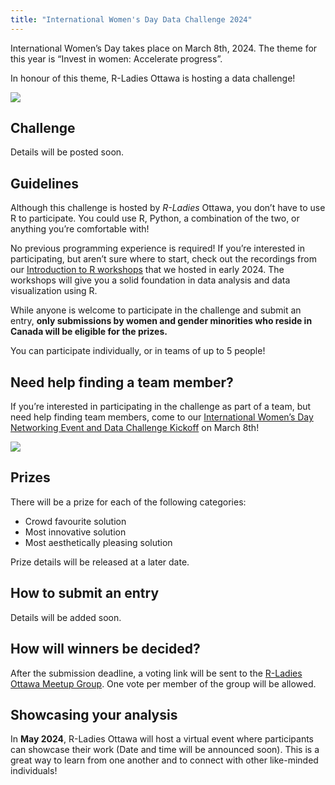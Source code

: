 ```yaml
---
title: "International Women's Day Data Challenge 2024"
---
```


International Women's Day takes place on March 8th, 2024. The theme for this year is "Invest in women: Accelerate progress".

In honour of this theme, R-Ladies Ottawa is hosting a data challenge!

![](images/data_challenge_2024.png)

## Challenge

Details will be posted soon.

## Guidelines

Although this challenge is hosted by *R-Ladies* Ottawa, you don't have to use R to participate. You could use R, Python, a combination of the two, or anything you're comfortable with! 

No previous programming experience is required! If you're interested in participating, but aren't sure where to start, check out the recordings from our [Introduction to R workshops](https://www.rladies-ottawa.gitub.io/events/2024/intro_to_r.html) that we hosted in early 2024. The workshops will give you a solid foundation in data analysis and data visualization using R.

While anyone is welcome to participate in the challenge and submit an entry, **only submissions by women and gender minorities who reside in Canada will be eligible for the prizes.**

You can participate individually, or in teams of up to 5 people!

## Need help finding a team member?

If you're interested in participating in the challenge as part of a team, but need help finding team members, come to our [International Women's Day Networking Event and Data Challenge Kickoff]() on March 8th!

![](images/iwd_2024.png)

## Prizes

There will be a prize for each of the following categories:

* Crowd favourite solution
* Most innovative solution
* Most aesthetically pleasing solution

Prize details will be released at a later date.

## How to submit an entry

Details will be added soon.

## How will winners be decided?

After the submission deadline, a voting link will be sent to the [R-Ladies Ottawa Meetup Group](https://www.meetup.com/rladies-ottawa/). One vote per member of the group will be allowed.

## Showcasing your analysis

In **May 2024**, R-Ladies Ottawa will host a virtual event where participants can showcase their work (Date and time will be announced soon). This is a great way to learn from one another and to connect with other like-minded individuals!